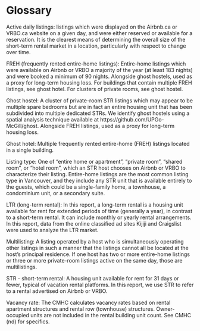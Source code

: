 # Glossary {-}

Active daily listings: listings which were displayed on the Airbnb.ca or VRBO.ca website on a given day, and were either reserved or available for a reservation. It is the clearest means of determining the overall size of the short-term rental market in a location, particularly with respect to change over time.

FREH (frequently rented entire-home listings): Entire-home listings which were available on Airbnb or VRBO a majority of the year (at least 183 nights) and were booked a minimum of 90 nights. Alongside ghost hostels, used as a proxy for long-term housing loss. For buildings that contain multiple FREH listings, see ghost hotel. For clusters of private rooms, see ghost hostel.

Ghost hostel: A cluster of private-room STR listings which may appear to be multiple spare bedrooms but are in fact an entire housing unit that has been subdivided into multiple dedicated STRs. We identify ghost hostels using a spatial analysis technique available at https://github.com/UPGo-McGill/ghost. Alongside FREH listings, used as a proxy for long-term housing loss.

Ghost hotel: Multiple frequently rented entire-home (FREH) listings located in a single building.

Listing type: One of “entire home or apartment”, “private room”, “shared room”, or “hotel room”, which an STR host chooses on Airbnb or VRBO to characterize their listing. Entire-home listings are the most common listing type in Vancouver, and they include any STR unit that is available entirely to the guests, which could be a single-family home, a townhouse, a condominium unit, or a secondary suite.

LTR (long-term rental): In this report, a long-term rental is a housing unit available for rent for extended periods of time (generally a year), in contrast to a short-term rental. It can include monthly or yearly rental arrangements. In this report, data from the online classified ad sites Kijiji and Craigslist were used to analyze the LTR market.  

Multilisting: A listing operated by a host who is simultaneously operating other listings in such a manner that the listings cannot all be located at the host’s principal residence. If one host has two or more entire-home listings or three or more private-room listings active on the same day, those are multilistings.

STR - short-term rental: A housing unit available for rent for 31 days or fewer, typical of vacation rental platforms. In this report, we use STR to refer to a rental advertised on Airbnb or VRBO.  

Vacancy rate: The CMHC calculates vacancy rates based on rental apartment structures and rental row (townhouse) structures. Owner-occupied units are not included in the rental building unit count. See CMHC (nd) for specifics.

\newpage